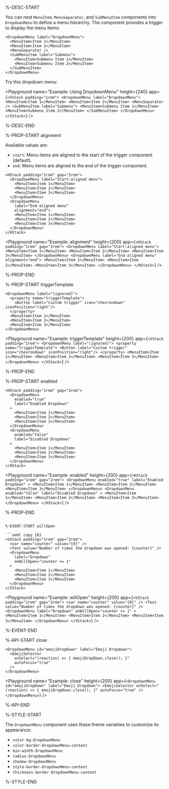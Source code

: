 %-DESC-START

You can nest `MenuItem`, `MenuSeparator`, and `SubMenuItem` components into `DropdownMenu` to define a menu hierarchy. The component provides a trigger to display the menu items:

```ueml copy
<DropdownMenu label="DropdownMenu">
  <MenuItem>Item 1</MenuItem>
  <MenuItem>Item 2</MenuItem>
  <MenuSeparator />
  <SubMenuItem label="Submenu">
    <MenuItem>Submenu Item 1</MenuItem>
    <MenuItem>Submenu Item 2</MenuItem>
  </SubMenuItem>
</DropdownMenu>
```

Try this dropdown menu:

<Playground
  name="Example: Using DropdownMenu"
  height={240}
  app={`
    <VStack padding="1rem">
      <DropdownMenu label="DropdownMenu">
        <MenuItem>Item 1</MenuItem>
        <MenuItem>Item 2</MenuItem>
        <MenuSeparator />
        <SubMenuItem label="Submenu">
          <MenuItem>Submenu Item 1</MenuItem>
          <MenuItem>Submenu Item 2</MenuItem>
        </SubMenuItem>
      </DropdownMenu>
    </VStack>
  `}
/>

%-DESC-END

%-PROP-START alignment

Available values are:
- `start`: Menu items are aligned to the start of the trigger component (default).
- `end`: Menu items are aligned to the end of the trigger component.

```ueml copy {9}
<HStack padding="1rem" gap="2rem">
  <DropdownMenu label="Start-aligned menu">
    <MenuItem>Item 1</MenuItem>
    <MenuItem>Item 2</MenuItem>
    <MenuItem>Item 3</MenuItem>
  </DropdownMenu>
  <DropdownMenu
    label="End-aligned menu"
    alignment="end">
    <MenuItem>Item 1</MenuItem>
    <MenuItem>Item 2</MenuItem>
    <MenuItem>Item 3</MenuItem>
  </DropdownMenu>
</HStack>
```

<Playground
  name="Example: alignment"
  height={200}
  app={`
    <HStack padding="1rem" gap="2rem">
      <DropdownMenu label="Start-aligned menu">
        <MenuItem>Item 1</MenuItem>
        <MenuItem>Item 2</MenuItem>
        <MenuItem>Item 3</MenuItem>
      </DropdownMenu>
      <DropdownMenu label="End-aligned menu" alignment="end">
        <MenuItem>Item 1</MenuItem>
        <MenuItem>Item 2</MenuItem>
        <MenuItem>Item 3</MenuItem>
      </DropdownMenu>
    </HStack>
  `}
/>

%-PROP-END

%-PROP-START triggerTemplate

```ueml copy {2-4}
<DropdownMenu label="(ignored)">
  <property name="triggerTemplate">
    <Button label="Custom trigger" icon="chevrondown" iconPosition="right"/>
  </property>
  <MenuItem>Item 1</MenuItem>
  <MenuItem>Item 2</MenuItem>
  <MenuItem>Item 3</MenuItem>
</DropdownMenu>
```

<Playground
  name="Example: triggerTemplate"
  height={200}
  app={`
  <VStack padding="1rem">
    <DropdownMenu label="(ignored)">
      <property name="triggerTemplate">
        <Button label="Custom trigger" icon="chevrondown" iconPosition="right"/>
      </property>
      <MenuItem>Item 1</MenuItem>
      <MenuItem>Item 2</MenuItem>
      <MenuItem>Item 3</MenuItem>
    </DropdownMenu>
  </VStack>
  `}
/>

%-PROP-END

%-PROP-START enabled

```ueml copy {3, 11}
<HStack padding="1rem" gap="2rem">
  <DropdownMenu
    enabled="true"
    label="Enabled Dropdown"
  >
    <MenuItem>Item 1</MenuItem>
    <MenuItem>Item 2</MenuItem>
    <MenuItem>Item 3</MenuItem>
  </DropdownMenu>
  <DropdownMenu
    enabled="false"
    label="Disabled Dropdown"
  >
    <MenuItem>Item 1</MenuItem>
    <MenuItem>Item 2</MenuItem>
    <MenuItem>Item 3</MenuItem>
  </DropdownMenu>
</HStack>
```

<Playground
  name="Example: enabled"
  height={200}
  app={`
  <HStack padding="1rem" gap="2rem">
    <DropdownMenu
      enabled="true"
      label="Enabled Dropdown"
    >
      <MenuItem>Item 1</MenuItem>
      <MenuItem>Item 2</MenuItem>
      <MenuItem>Item 3</MenuItem>
    </DropdownMenu>
    <DropdownMenu
      enabled="false"
      label="Disabled Dropdown"
    >
      <MenuItem>Item 1</MenuItem>
      <MenuItem>Item 2</MenuItem>
      <MenuItem>Item 3</MenuItem>
    </DropdownMenu>
  </HStack>
  `}
/>

%-PROP-END

```ueml copy {6}

%-EVENT-START willOpen

```ueml copy {6}
<VStack padding="1rem" gap="2rem">
  <var name="counter" value="{0}" />
  <Text value="Number of times the dropdown was opened: {counter}" />
  <DropdownMenu
    label="Dropdown"
    onWillOpen="counter += 1"
  >
    <MenuItem>Item 1</MenuItem>
    <MenuItem>Item 2</MenuItem>
    <MenuItem>Item 3</MenuItem>
  </DropdownMenu>
</VStack>
```

<Playground
  name="Example: willOpen"
  height={200}
  app={`
  <VStack padding="1rem" gap="2rem">
    <var name="counter" value="{0}" />
    <Text value="Number of times the dropdown was opened: {counter}" />
    <DropdownMenu
      label="Dropdown"
      onWillOpen="counter += 1"
    >
      <MenuItem>Item 1</MenuItem>
      <MenuItem>Item 2</MenuItem>
      <MenuItem>Item 3</MenuItem>
    </DropdownMenu>
  </VStack>
  `}
/>

%-EVENT-END

%-API-START close

```ueml copy {3}
<DropdownMenu id="emojiDropDown" label="Emoji Dropdown">
  <EmojiSelector
    onSelect="(reaction) => { emojiDropDown.close(); }"
    autoFocus="true"
  />
</DropdownMenu>
```

<Playground
  name="Example: close"
  height={200}
  app={`
  <DropdownMenu id="emojiDropDown" label="Emoji Dropdown">
    <EmojiSelector
      onSelect="(reaction) => { emojiDropDown.close(); }"
      autoFocus="true"
    />
  </DropdownMenu>
  `}
/>

%-API-END

%-STYLE-START

The `DropdownMenu` component uses these theme variables to customize its appearance:

- `color-bg-DropdownMenu`
- `color-border-DropdownMenu-content`
- `min-width-DropdownMenu`
- `radius-DropdownMenu`
- `shadow-DropdownMenu`
- `style-border-DropdownMenu-content`
- `thickness-border-DropdownMenu-content`

%-STYLE-END
